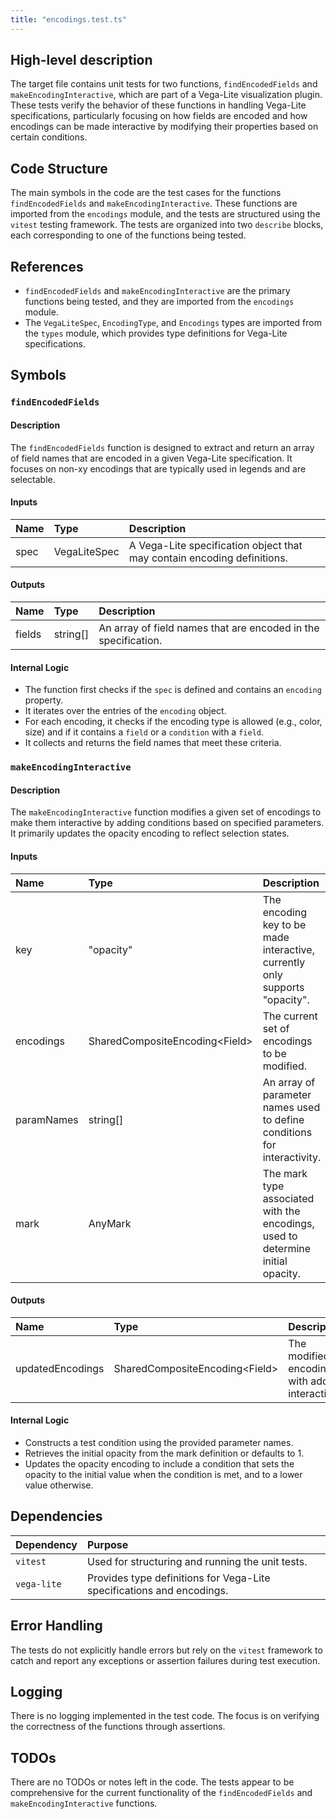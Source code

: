 ```yaml
---
title: "encodings.test.ts"
---
```


## High-level description

The target file contains unit tests for two functions, `findEncodedFields` and `makeEncodingInteractive`, which are part of a Vega-Lite visualization plugin. These tests verify the behavior of these functions in handling Vega-Lite specifications, particularly focusing on how fields are encoded and how encodings can be made interactive by modifying their properties based on certain conditions.

## Code Structure

The main symbols in the code are the test cases for the functions `findEncodedFields` and `makeEncodingInteractive`. These functions are imported from the `encodings` module, and the tests are structured using the `vitest` testing framework. The tests are organized into two `describe` blocks, each corresponding to one of the functions being tested.

## References

- `findEncodedFields` and `makeEncodingInteractive` are the primary functions being tested, and they are imported from the `encodings` module.
- The `VegaLiteSpec`, `EncodingType`, and `Encodings` types are imported from the `types` module, which provides type definitions for Vega-Lite specifications.

## Symbols

### `findEncodedFields`
#### Description
The `findEncodedFields` function is designed to extract and return an array of field names that are encoded in a given Vega-Lite specification. It focuses on non-xy encodings that are typically used in legends and are selectable.

#### Inputs
| Name | Type | Description |
|:-----|:-----|:------------|
| spec | VegaLiteSpec | A Vega-Lite specification object that may contain encoding definitions. |

#### Outputs
| Name | Type | Description |
|:-----|:-----|:------------|
| fields | string[] | An array of field names that are encoded in the specification. |

#### Internal Logic
- The function first checks if the `spec` is defined and contains an `encoding` property.
- It iterates over the entries of the `encoding` object.
- For each encoding, it checks if the encoding type is allowed (e.g., color, size) and if it contains a `field` or a `condition` with a `field`.
- It collects and returns the field names that meet these criteria.

### `makeEncodingInteractive`
#### Description
The `makeEncodingInteractive` function modifies a given set of encodings to make them interactive by adding conditions based on specified parameters. It primarily updates the opacity encoding to reflect selection states.

#### Inputs
| Name | Type | Description |
|:-----|:-----|:------------|
| key | "opacity" | The encoding key to be made interactive, currently only supports "opacity". |
| encodings | SharedCompositeEncoding&lt;Field&gt; | The current set of encodings to be modified. |
| paramNames | string[] | An array of parameter names used to define conditions for interactivity. |
| mark | AnyMark | The mark type associated with the encodings, used to determine initial opacity. |

#### Outputs
| Name | Type | Description |
|:-----|:-----|:------------|
| updatedEncodings | SharedCompositeEncoding&lt;Field&gt; | The modified encodings with added interactivity. |

#### Internal Logic
- Constructs a test condition using the provided parameter names.
- Retrieves the initial opacity from the mark definition or defaults to 1.
- Updates the opacity encoding to include a condition that sets the opacity to the initial value when the condition is met, and to a lower value otherwise.

## Dependencies

| Dependency | Purpose |
|:-----------|:--------|
| `vitest` | Used for structuring and running the unit tests. |
| `vega-lite` | Provides type definitions for Vega-Lite specifications and encodings. |

## Error Handling

The tests do not explicitly handle errors but rely on the `vitest` framework to catch and report any exceptions or assertion failures during test execution.

## Logging

There is no logging implemented in the test code. The focus is on verifying the correctness of the functions through assertions.

## TODOs

There are no TODOs or notes left in the code. The tests appear to be comprehensive for the current functionality of the `findEncodedFields` and `makeEncodingInteractive` functions.